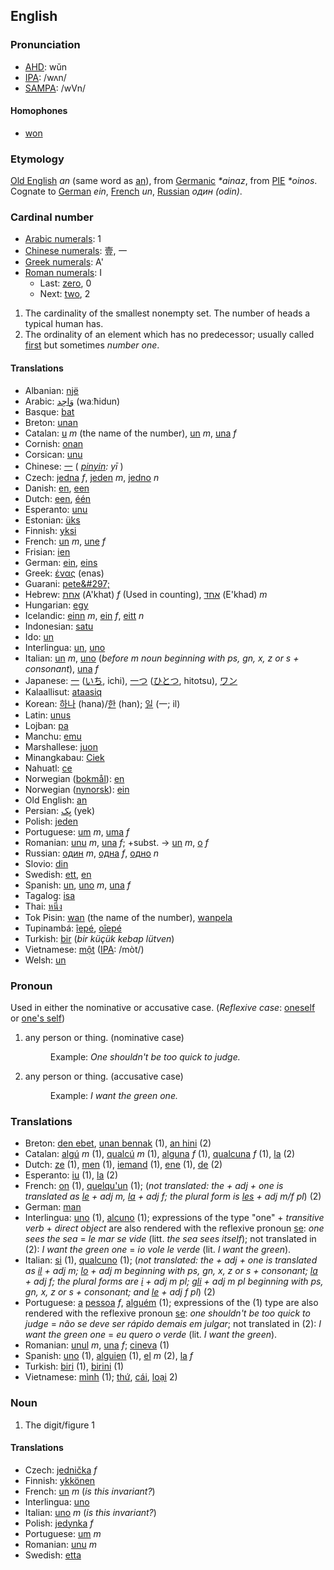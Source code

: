 ==English==
===Pronunciation===
*[[w:AHD|AHD]]: wŭn
*[[w:IPA|IPA]]: /wʌn/
*[[w:SAMPA|SAMPA]]: /wVn/
==== Homophones ====
*[[won]]

===Etymology===

[[Old English]] ''an'' (same word as [[an]]), from [[Germanic]] ''*ainaz'', from [[w:Proto-Indo-European|PIE]] ''*oinos''. Cognate to [[German]] ''ein'', [[French]] ''un'', [[Russian]] ''один'' ''(odin)''.

===Cardinal number===

*[[w:Arabic Numerals|Arabic numerals]]: 1
*[[w:Chinese numerals|Chinese numerals]]: 壹, 一
*[[w:Greek numerals|Greek numerals]]: A'
*[[w:Roman numerals|Roman numerals]]: I
**Last: [[zero]], 0
**Next: [[two]], 2

# The cardinality of the smallest nonempty set.  The number of heads a typical human has.
# The ordinality of an element which has no predecessor; usually called [[first]] but sometimes ''number one''.

====Translations====

*Albanian: [[një]]
*Arabic: [[وَاحِد]] (waːħidun)
*Basque: [[bat]]
*Breton: [[unan]]
*Catalan: [[u]] ''m'' (the name of the number), [[un]] ''m'', [[una]] ''f''
*Cornish: [[onan]]
*Corsican: [[unu]]
*Chinese: [[一]] ( ''[[pinyin]]: yī'' )
*Czech: [[jedna]] ''f'', [[jeden]] ''m'', [[jedno]] ''n''
*Danish: [[en]], [[een]]
*Dutch: [[een]], [[één]]
*Esperanto: [[unu]]
*Estonian: [[üks]]
*Finnish: [[yksi]]
*French: [[un]] ''m'', [[une]] ''f''
*Frisian: [[ien]]
*German: [[ein]], [[eins]]
*Greek: [[ένας]] (enas)
*Guarani: [[pete&#297;]]
*Hebrew: [[אחת]] (A'khat) ''f'' (Used in counting), [[אחד]] (E'khad) ''m''
*Hungarian: [[egy]]
*Icelandic: [[einn]] ''m'', [[ein]] ''f'', [[eitt]] ''n''
*Indonesian: [[satu]]
*Ido: [[un]]
*Interlingua: [[un]], [[uno]]
*Italian: [[un]] ''m'', [[uno]] (''before m noun beginning with ps, gn, x, z or s + consonant''), [[una]] ''f''
*Japanese: [[一]] ([[いち]], ichi), [[一つ]] ([[ひとつ]], hitotsu), [[ワン]]
*Kalaallisut: [[ataasiq]]
*Korean: [[하나]] (hana)/[[한]] (han); [[일]] (一; il)
*Latin: [[unus]]
*Lojban: [[pa]]
*Manchu: [[emu]]
*Marshallese: [[juon]]
*Minangkabau: [[Ciek]]
*Nahuatl: [[ce]]
*Norwegian ([[bokmål]]): [[en]]
*Norwegian ([[nynorsk]]): [[ein]]
*Old English: [[an]]
*Persian: [[يِک]] (yek)
*Polish: [[jeden]]
*Portuguese: [[um]] ''m'', [[uma]] ''f''
*Romanian: [[unu]] ''m'', [[una]] ''f''; +subst. -> [[un]] ''m'', [[o]] ''f''
*Russian: [[один]] ''m'', [[одна]] ''f'', [[одно]] ''n''
*Slovio: [[din]]
*Swedish: [[ett]], [[en]]
*Spanish: [[un]], [[uno]] ''m'', [[una]] ''f''
*Tagalog: [[isa]]
*Thai: [[หนึ่ง]]
*Tok Pisin: [[wan]] (the name of the number), [[wanpela]]
*Tupinambá: [[îepé]], [[oîepé]]
*Turkish: [[bir]] (''bir küçük kebap lütven'')
*Vietnamese: [[một]] ([[International Phonetic Alphabet|IPA]]: /mòt/)
*Welsh: [[un]]

===Pronoun===
Used in either the nominative or accusative case. (''Reflexive case'': [[oneself]] or [[one's self]])

# any person or thing. (nominative case)
#:Example: ''One shouldn't be too quick to judge.''
# any person or thing. (accusative case)
#:Example: ''I want the green one.''

=== Translations ===

*Breton: [[den ebet]], [[unan bennak]] (1), [[an hini]] (2)
*Catalan: [[algú]] ''m'' (1), [[qualcú]] ''m'' (1), [[alguna]] ''f'' (1), [[qualcuna]] ''f'' (1), [[la]] (2)
*Dutch: [[ze]] (1), [[men]] (1), [[iemand]] (1), [[ene]] (1), [[de]] (2)
*Esperanto: [[iu]] (1), [[la]] (2)
*French: [[on]] (1), [[quelqu'un]] (1); (''not translated: the + adj + one is translated as [[le]] + adj m, [[la]] + adj f; the plural form is [[les]] + adj m/f pl'') (2)
*German: [[man]]
*Interlingua: [[uno]] (1), [[alcuno]] (1); expressions of the type "one" + ''transitive verb'' + ''direct object'' are also rendered with the reflexive pronoun [[se]]: ''one sees the sea'' = ''le mar se vide'' (litt. ''the sea sees itself''); not translated in (2): ''I want the green one'' = ''io vole le verde'' (lit. ''I want the green'').
*Italian: [[si]] (1), [[qualcuno]] (1); (''not translated: the + adj + one is translated as [[il]] + adj m; [[lo]] + adj m beginning with ps, gn, x, z or s + consonant; [[la]] + adj f; the plural forms are [[i]] + adj m pl; [[gli]] + adj m pl beginning with ps, gn, x, z or s + consonant; and [[le]] + adj f pl'') (2)
*Portuguese: [[a]] [[pessoa]] ''f'', [[alguém]] (1); expressions of the (1) type are also rendered with the reflexive pronoun [[se]]: ''one shouldn't be too quick to judge'' = ''não se deve ser rápido demais em julgar''; not translated in (2): ''I want the green one'' = ''eu quero o verde'' (lit. ''I want the green'').
*Romanian: [[unul]] ''m'', [[una]] ''f''; [[cineva]] (1) 
*Spanish: [[uno]] (1), [[alguien]] (1), [[el]] ''m'' (2), [[la]] ''f''
*Turkish: [[biri]] (1), [[birini]] (1)
*Vietnamese: [[mình]] (1); [[thứ]], [[cái]], [[loại]] 2)

===Noun===

#The digit/figure 1

====Translations====

*Czech: [[jednička]] ''f''
*Finnish: [[ykkönen]]
*French: [[un]] ''m'' (''is this invariant?'')
*Interlingua: [[uno]]
*Italian: [[uno]] ''m'' (''is this invariant?'')
*Polish: [[jedynka]] ''f''
*Portuguese: [[um]] ''m''
*Romanian: [[unu]] ''m''
*Swedish: [[etta]]